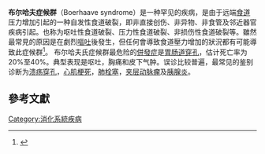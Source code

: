 {{Dead end|time=2016-12-16T13:00:08+00:00}}
'''布尔哈夫症候群'''（Boerhaave syndrome）是一种罕见的疾病，是由于远端[[食道|食道]]压力增加引起的一种自发性食道破裂，即非直接创伤、非异物、非食管及邻近器官疾病引起。也称为呕吐性食道破裂、压力性食道破裂、非损伤性食道破裂等。雖然最常見的原因是在劇烈[[呕吐|嘔吐]]後發生，但任何會導致食道壓力增加的狀況都有可能導致此症候群<ref>{{Cite book|chapter=Boerhaave Syndrome|title=StatPearls|url=http://www.ncbi.nlm.nih.gov/books/NBK430808/|publisher=StatPearls Publishing|date=2022|location=Treasure Island (FL)|pmid=28613559|first=Anisha R.|last=Turner|first2=Sherry D.|last2=Turner|access-date=2022-05-22|archive-date=2020-11-12|archive-url=https://web.archive.org/web/20201112013335/https://www.ncbi.nlm.nih.gov/books/NBK430808/}}</ref>。
布尔哈夫氏症候群最危险的[[併發症|併發症]]是[[腸胃穿孔|胃肠道穿孔]]，估计死亡率为20%至40%。典型表现是呕吐，胸痛和皮下气肿。误诊比较普遍，最常见的鉴别诊断为[[溃疡穿孔|溃疡穿孔]]，[[心肌梗死|心肌梗死]]，[[肺栓塞|肺栓塞]]，[[夹层动脉瘤|夹层动脉瘤]]及[[胰腺炎|胰腺炎]]。

==參考文獻==
{{reflist}}

{{stub}}
[[Category:消化系統疾病|Category:消化系統疾病]]